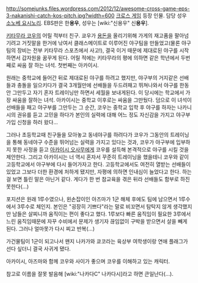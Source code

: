 http://somejunks.files.wordpress.com/2012/12/awesome-cross-game-eps-3-nakanishi-catch-kos-pitch.jpg?width=600
[[크로스 게임]] 등장 인물. 담당 성우 [[소노베 요시노리]].
EBS판은 한'''용우''', 성우는 [wiki:"신용우" 신'''용우'''].

[[키타무라 코우]]의 어릴 적부터 친구. 쿄우가 [[용돈]]을 올리기위해 가게의 재고품을 팔아넘기려고 거짓말을 한거에 낚여서 클래스메이트로 이루어진 야구팀을 만들었고(물론 야구팀의 장비는 전부 키타무라 스포츠에서 사고!), 결국 이거 때문에 제대로된 야구를 시작하면서 갑자원을 꿈꾸게 된다. 어릴 적에는 키타무라의 평에 의하면 같은 학년에서 두번째로 싸움 잘 하는 녀석. 첫번째는 아카이시.

원래는 중학교에 들어간 뒤로 제대로된 야구를 하려고 했지만, 야구부의 거지같은 선배들과 충돌을 일으키다가 결국 3개월만에 선배들을 두드려패고 뛰쳐나와서 야구를 한동안 그만두고 자기 혼자 트레이닝만 하면서 세월을 보내게된다. 이 당시에는 학교에서 가장 싸움을 잘하는 녀석. 아카이시는 중학교 이후로는 싸움을 그만뒀다. 덤으로 이 녀석이 선배들을 패고 야구부를 그만두는 그 순간, 코우는 중학교 입학 후 야구를 하자는 나카니시의 권유를 듣고 고민을 하다가 본인의 실력에 대해 어느 정도 자신감을 가지고 야구부 가입 신청을 하러 왔다...

그러나 초등학교때 친구들을 모아놓고 동네야구를 하려다가 코우가 그동안의 트레이닝을 통해 동네야구 수준을 뛰어넘는 실력을 가지고 있다는 것과, 코우가 야구부에 입부하지 못한 사정을 듣고 [[아카이시 오사무]]에게 코우를 설득해 본격적으로 야구를 시킬 것을 제안한다. 그리고 아카이시는 너 역시 혼자서 꾸준히 트레이닝을 했을테니 코우와 같이 고등학교에서 야구부에 다시 들어가자고 한다. 고등학교에서도 여전히 열받는 선배들이 있었고 그보다 더한 환경에 처하게 됐지만, 자평에 의하면 인내심이 늘었다고 한다. 하는걸 보면 틀린 말은 아닌거 같다. 게다가 한 번 참교육을 겪은 뒤라 선배들도 함부로 하진 못한다(...)

포지션은 원래 1루수였으나, 왼손잡이인 아즈마가 1군 해체 후에도 팀에 남으면서 1루수에서 3루수로 체인지. 본인은 "굉장히 기쁘다"라는 말로 비꼬면서 탐탁지 않게 생각했지만 남들은 살찌니까 움직이는 편이 좋다고 했다. 1루보다 빠른 움직임이 필요한 3루에서 느린 움직임때문에 자꾸 수비에서 문제가 생기자 끊임없이 구박을 받으면서 살을 빼게 된다. 그러나 얼마못가 다시 찌고 반복(...)

가건물팀이 1군이 되고나서 왠지 나카가와 쿄코라는 육상부 여학생이랑 연애 플래그가 선다 싶더니 결국 사귀게 됐다.

아카이시, 아즈마와 함께 코우와 사이가 좋으며 코우를 이해하고 있는 캐릭터.

참고로 이름을 잘못 발음해 [wiki:"나카다C" 나카다시]라고 하면 큰일난다(...).
